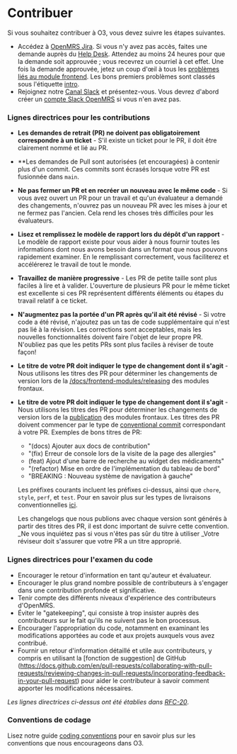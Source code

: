 # Contribuer

Si vous souhaitez contribuer à O3, vous devez suivre les étapes suivantes.

- Accédez à [OpenMRS Jira](https://issues.openmrs.org/). Si vous n'y avez pas accès, faites une demande auprès du [Help Desk](https://wiki.openmrs.org/display/~helpdesk). Attendez au moins 24 heures pour que la demande soit approuvée ; vous recevrez un courriel à cet effet. Une fois la demande approuvée, jetez un coup d'œil à tous les [problèmes liés au module frontend](https://issues.openmrs.org/projects/MF/issues). Les bons premiers problèmes sont classés sous l'étiquette [intro](https://issues.openmrs.org/browse/MF-508?jql=project%20%3D%20MF%20AND%20resolution%20%3D%20Unresolved%20AND%20labels%20%3D%22intro%22%20ORDER%20BY%20priority%20DESC%2C%20updated%20DESC).
- Rejoignez notre [Canal Slack](https://openmrs.slack.com/archives/CHP5QAE5R) et présentez-vous. Vous devrez d'abord créer un [compte Slack OpenMRS](https://slack.openmrs.org/) si vous n'en avez pas.

### Lignes directrices pour les contributions

- **Les demandes de retrait (PR) ne doivent pas obligatoirement correspondre à un ticket** - S'il existe un ticket pour le PR, il doit être clairement nommé et lié au PR.
- **Les demandes de Pull sont autorisées (et encouragées) à contenir plus d'un commit. Ces commits sont écrasés lorsque votre PR est fusionnée dans `main`.
- **Ne pas fermer un PR et en recréer un nouveau avec le même code** - Si vous avez ouvert un PR pour un travail et qu'un évaluateur a demandé des changements, n'ouvrez pas un nouveau PR avec les mises à jour et ne fermez pas l'ancien. Cela rend les choses très difficiles pour les évaluateurs.
- **Lisez et remplissez le modèle de rapport lors du dépôt d'un rapport** - Le modèle de rapport existe pour vous aider à nous fournir toutes les informations dont nous avons besoin dans un format que nous pouvons rapidement examiner. En le remplissant correctement, vous faciliterez et accélérerez le travail de tout le monde.
- **Travaillez de manière progressive** - Les PR de petite taille sont plus faciles à lire et à valider. L'ouverture de plusieurs PR pour le même ticket est excellente si ces PR représentent différents éléments ou étapes du travail relatif à ce ticket.
- **N'augmentez pas la portée d'un PR après qu'il ait été révisé** - Si votre code a été révisé, n'ajoutez pas un tas de code supplémentaire qui n'est pas lié à la révision. Les corrections sont acceptables, mais les nouvelles fonctionnalités doivent faire l'objet de leur propre PR. N'oubliez pas que les petits PRs sont plus faciles à réviser de toute façon!
- **Le titre de votre PR doit indiquer le type de changement dont il s'agit** - Nous utilisons les titres des PR pour déterminer les changements de version lors de la [/docs/frontend-modules/releasing](/docs/frontend-modules/releasing) des modules frontaux.
- **Le titre de votre PR doit indiquer le type de changement dont il s'agit** - Nous utilisons les titres des PR pour déterminer les changements de version lors de la [publication](/docs/frontend-modules/releasing) des modules frontaux. Les titres des PR doivent commencer par le type de [conventional commit](https://www.conventionalcommits.org/en/v1.0.0/) correspondant à votre PR. Exemples de bons titres de PR:

  - "(docs) Ajouter aux docs de contribution"
  - "(fix) Erreur de console lors de la visite de la page des allergies"
  - (feat) Ajout d'une barre de recherche au widget des médicaments"
  - "(refactor) Mise en ordre de l'implémentation du tableau de bord"
  - "BREAKING : Nouveau système de navigation à gauche"

  Les préfixes courants incluent les préfixes ci-dessus, ainsi que `chore`, `style`, `perf`, et `test`. Pour en savoir plus sur les types de livraisons conventionnelles [ici](https://gist.github.com/qoomon/5dfcdf8eec66a051ecd85625518cfd13#types).

  Les changelogs que nous publions avec chaque version sont générés à partir des titres des PR, il est donc important de suivre cette convention. _Ne vous inquiétez pas si vous n'êtes pas sûr du titre à utiliser _Votre réviseur doit s'assurer que votre PR a un titre approprié.

### Lignes directrices pour l'examen du code

- Encourager le retour d'information en tant qu'auteur et évaluateur.
- Encourager le plus grand nombre possible de contributeurs à s'engager dans une contribution profonde et significative.
- Tenir compte des différents niveaux d'expérience des contributeurs d'OpenMRS.
- Éviter le "gatekeeping", qui consiste à trop insister auprès des contributeurs sur le fait qu'ils ne suivent pas le bon processus.
- Encourager l'appropriation du code, notamment en examinant les modifications apportées au code et aux projets auxquels vous avez contribué.
- Fournir un retour d'information détaillé et utile aux contributeurs, y compris en utilisant la [fonction de suggestion] de GitHub (https://docs.github.com/en/pull-requests/collaborating-with-pull-requests/reviewing-changes-in-pull-requests/incorporating-feedback-in-your-pull-request) pour aider le contributeur à savoir comment apporter les modifications nécessaires.

_Les lignes directrices ci-dessus ont été établies dans [RFC-20](https://github.com/openmrs/openmrs-rfc-frontend/blob/master/text/0020-contributing-guidelines.md)_.

### Conventions de codage

Lisez notre guide [coding conventions](/docs/coding-conventions) pour en savoir plus sur les conventions que nous encourageons dans O3.
